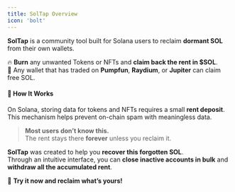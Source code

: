 ```yaml
---
title: SolTap Overview
icon: 'bolt'
---
```


**SolTap** is a community tool built for Solana users to reclaim **dormant SOL** from their own wallets.

🔥 **Burn** any unwanted Tokens or NFTs and **claim back the rent in $SOL**.  
💸 Any wallet that has traded on **Pumpfun**, **Raydium**, or **Jupiter** can claim free SOL.

#### 🧠 How It Works

On Solana, storing data for tokens and NFTs requires a small **rent deposit**.  
This mechanism helps prevent on-chain spam with meaningless data.

> **Most users don’t know this.**  
> The rent stays there **forever** unless you reclaim it.

**SolTap** was created to help you **recover this forgotten SOL**.  
Through an intuitive interface, you can **close inactive accounts in bulk** and **withdraw all the accumulated rent**.

🚀 **Try it now and reclaim what’s yours!**
